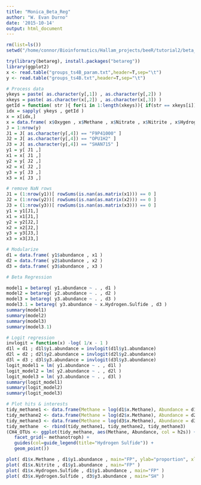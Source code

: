 ```yaml
---
title: "Monica_Beta_Reg"
author: "W. Evan Durno"
date: '2015-10-14'
output: html_document
---
```


```r
rm(list=ls())
setwd("/home/connor/Bioinformatics/Hallam_projects/beeR/tutorial2/beta_reg_Monica/")

try(library(betareg), install.packages("betareg"))
library(ggplot2)
x <- read.table("groups_ts4B_param.txt",header=T,sep="\t")
y <- read.table("groups_ts4B.txt",header=T,sep="\t")
```

```r
# Process data
ykeys = paste( as.character(y[,1]) , as.character(y[,2]) )
xkeys = paste( as.character(x[,2]) , as.character(x[,3]) )
getId = function( str ){ for(i in 1:length(xkeys)){ if(str == xkeys[i]){return(i)} } }
idx = sapply( ykeys , getId )
x = x[idx,]
x = data.frame( x$Oxygen , x$Methane , x$Nitrate , x$Nitrite , x$Hydrogen.Sulfide )
J = 1:nrow(y)
J1 = J[ as.character(y[,4]) == "F9P41000" ]
J2 = J[ as.character(y[,4]) == "OPU1H2" ]
J3 = J[ as.character(y[,4]) == "SHAN715" ]
y1 = y[ J1 ,]
x1 = x[ J1 ,]
y2 = y[ J2 ,]
x2 = x[ J2 ,]
y3 = y[ J3 ,]
x3 = x[ J3 ,]

# remove NaN rows 
J1 = (1:nrow(y1))[ rowSums(is.nan(as.matrix(x1))) == 0 ] 
J2 = (1:nrow(y2))[ rowSums(is.nan(as.matrix(x2))) == 0 ] 
J3 = (1:nrow(y3))[ rowSums(is.nan(as.matrix(x3))) == 0 ] 
y1 = y1[J1,]
x1 = x1[J1,]
y2 = y2[J2,]
x2 = x2[J2,]
y3 = y3[J3,]
x3 = x3[J3,]

# Modularize 
d1 = data.frame( y1$abundance , x1 )
d2 = data.frame( y2$abundance , x2 )
d3 = data.frame( y3$abundance , x3 )

# Beta Regression 

model1 = betareg( y1.abundance ~ . , d1 )
model2 = betareg( y2.abundance ~ . , d2 )
model3 = betareg( y3.abundance ~ . , d3 )
model3.1 = betareg( y3.abundance ~ x.Hydrogen.Sulfide , d3 )
summary(model1)
summary(model2)
summary(model3)
summary(model3.1)

# Logit regression 
invlogit = function(x) -log( 1/x - 1 )
d1l = d1 ; d1l$y1.abundance = invlogit(d1l$y1.abundance)
d2l = d2 ; d2l$y2.abundance = invlogit(d2l$y2.abundance)
d3l = d3 ; d3l$y3.abundance = invlogit(d3l$y3.abundance)
logit_model1 = lm( y1.abundance ~ . , d1l ) 
logit_model2 = lm( y2.abundance ~ . , d2l ) 
logit_model3 = lm( y3.abundance ~ . , d3l ) 
summary(logit_model1)
summary(logit_model2)
summary(logit_model3)

# Plot hits & interests
tidy_methane1 <- data.frame(Methane = log(d1$x.Methane), Abundance = d1$y1.abundance, h2s = d1$x.Hydrogen.Sulfide, methanotroph = "F9P41000")
tidy_methane2 <- data.frame(Methane = log(d2$x.Methane), Abundance = d2$y2.abundance, h2s = d2$x.Hydrogen.Sulfide, methanotroph = "OPU1H2")
tidy_methane3 <- data.frame(Methane = log(d3$x.Methane), Abundance = d3$y3.abundance, h2s = d3$x.Hydrogen.Sulfide, methanotroph = "SHAN715")
tidy_methane  <- rbind(tidy_methane1, tidy_methane2, tidy_methane3)
(CH4_OTUs <- ggplot(tidy_methane, aes(Methane, Abundance, col = h2s)) +
   facet_grid(~ methanotroph) +
   guides(col=guide_legend(title="Hydrogen Sulfide")) + 
   geom_point())

plot( d1$x.Methane , d1$y1.abundance , main="FP", ylab="proportion", xlab="methane" ) 
plot( d1$x.Nitrite , d1$y1.abundance , main="FP" ) 
plot( d1$x.Hydrogen.Sulfide , d1$y1.abundance , main="FP" ) 
plot( d3$x.Hydrogen.Sulfide , d3$y3.abundance , main="SH" ) 
```
